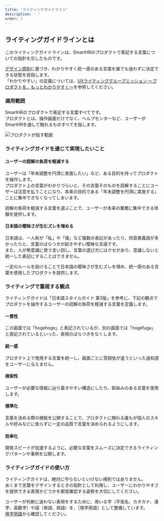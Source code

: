 ```yaml
---
title: 'ライティングガイドライン'
description: ' '
order: 1
---
```

<!-- textlint-disable -->
## ライティングガイドラインとは
このライティングガイドラインは、SmartHRのプロダクトで表記する言葉についての指針を示したものです。

[デザイン原則](/products/overview/principles/)に基づき、わかりやすく統一感のある言葉を誰でも迷わずに決定できる状態を目指します。  
「わかりやすい」の定義については、[UXライティンググループミッション 〜プロダクトを、もっとわかりやすく〜](https://smarthr-inc.docbase.io/posts/2138204)を参照してください。

### 適用範囲
SmartHRのプロダクトで表記する言葉すべてです。  
プロダクトとは、操作画面だけでなく、ヘルプセンターなど、ユーザーがSmartHRを通して触れるものすべてを指します。

![プロダクトが指す範囲](./images/Contents_Concept.png)

### ライティングガイドを通じて実現したいこと
#### ユーザーの読解の負荷を軽減する
ユーザーは「年末調整を円滑に実施したい」など、ある目的を持ってプロダクトを操作します。  
プロダクト上の言葉がわかりづらいと、その言葉そのものを読解することにユーザーは注意を払うことになり、本来の目的である「年末調整を円滑に実施する」ことに集中できなくなってしまいます。

読解の負荷を軽減する言葉を選ぶことで、ユーザーが本来の業務に集中できる体験を提供します。

#### 日本語の曖昧さが生むズレを埋める
日本語は、一人称が「私」や「僕」など複数の表記があったり、同音異義語が多かったりと、言葉のばらつきが起きやすい曖昧な言語です。  
また、人が無意識に使う言い回し、言葉の選び方にはクセがあり、意識しないと統一した表記にすることはできません。

一定のルールを設けることで日本語の曖昧さが生むズレを埋め、統一感のある言葉を使用したプロダクトを提供します。

### ライティングで重視する観点
ライティングガイドは「日本語スタイルガイド 第3版」を参考に、下記の観点でプロダクトを操作するユーザーの読解の負荷を軽減する言葉を定義します。

#### 一貫性
この画面では「hogehoge」と表記されているが、別の画面では「hogefuga」と表記されているといった、表現のばらつきをなくします。
#### 統一感
プロダクト上で使用する言葉を統一し、画面ごとに雰囲気が違うといった違和感をユーザーに与えません。
#### 検索性
ユーザーが必要な情報に辿り着きやすい構造にしたり、馴染みのある言葉を使用します。
#### 標準化
言葉を決める際の根拠を公開することで、プロダクトに関わる誰もが個人のスキルや好みなどに依らずに一定の品質で言葉を決められるようにします。
#### 効率化
開発スピードが加速するように、必要な言葉をスムーズに決定できるライティングパターンや事例を公開します。

### ライティングガイドの使い方
ライティングガイドは、絶対に守らないといけない規則ではありません。  
あくまで言葉をデザインするときの指針として利用し、ユーザーにわかりやすさを提供できる表現かどうかを都度確認する姿勢を大切にしてください。

ユーザーが判断に迷わない表現をするために、用いる字（平仮名、カタカナ、漢字、英数字）や語（単語、熟語）を、［用字用語］として整備しています。  
[用字用語](https://smarthr.design/products/contents/idiomatic-usage/)から確認してください。

<!-- textlint-enable -->
